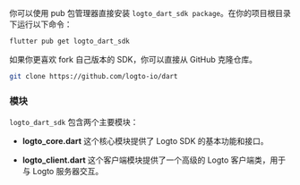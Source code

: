 
<Tabs>

<TabItem value="pub" label="pub.dev">

你可以使用 pub 包管理器直接安装 `logto_dart_sdk package`。在你的项目根目录下运行以下命令：

```bash
flutter pub get logto_dart_sdk
```

</TabItem>

<TabItem value="github" label="GitHub">

如果你更喜欢 fork 自己版本的 SDK，你可以直接从 GitHub 克隆仓库。

```bash
git clone https://github.com/logto-io/dart
```

</TabItem>

</Tabs>

### 模块

`logto_dart_sdk` 包含两个主要模块：

- **logto_core.dart** 这个核心模块提供了 Logto SDK 的基本功能和接口。

- **logto_client.dart** 这个客户端模块提供了一个高级的 Logto 客户端类，用于与 Logto 服务器交互。
